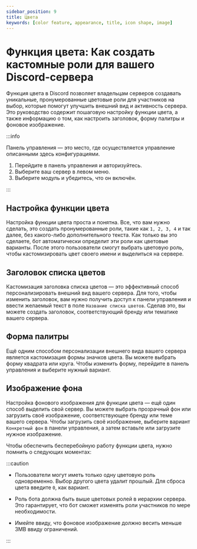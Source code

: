 ```yaml
---
sidebar_position: 9
title: Цвета
keywords: [color feature, appearance, title, icon shape, image] 
---
```


# Функция цвета: Как создать кастомные роли для вашего Discord-сервера

Функция цвета в Discord позволяет владельцам серверов создавать уникальные, пронумерованные цветовые роли для участников на выбор, которые помогут улучшить внешний вид и активность сервера. Это руководство содержит пошаговую настройку функции цвета, а также информацию о том, как настроить заголовок, форму палитры и фоновое изображение.

:::info

Панель управления — это место, где осуществляется управление описанными здесь конфигурациями.

1. Перейдите в панель управления и авторизуйтесь. 
2. Выберите ваш сервер в левом меню.
3. Выберите модуль и убедитесь, что он включён. 

:::

## Настройка функции цвета

Настройка функции цвета проста и понятна. Все, что вам нужно сделать, это создать пронумерованные роли, такие как `1, 2, 3, 4` и так далее, без какого-либо дополнительного текста. Как только вы это сделаете, бот автоматически определит эти роли как цветовые варианты. После этого пользователи смогут выбрать цветовую роль, чтобы кастомизировать цвет своего имени и выделиться на сервере.

## Заголовок списка цветов

Кастомизация заголовка списка цветов — это эффективный способ персонализировать внешний вид вашего сервера. Для того, чтобы изменить заголовок, вам нужно получить доступ к панели управления и ввести желаемый текст в поле `Название списка цветов`. Сделав это, вы можете создать заголовок, соответствующий бренду или тематике вашего сервера.

## Форма палитры

Ещё одним способом персонализации внешнего вида вашего сервера является кастомизация формы значков цвета. Вы можете выбрать форму квадрата или круга. Чтобы изменить форму, перейдите в панель управления и выберите нужный вариант.

## Изображение фона

Настройка фонового изображения для функции цвета — ещё один способ выделить свой сервер. Вы можете выбрать прозрачный фон или загрузить своё изображение, соответствующее бренду или теме вашего сервера. Чтобы загрузить своё изображение, выберите вариант `Конкретный фон` в панели управления, а затем вставьте или загрузите нужное изображение.

Чтобы обеспечить бесперебойную работу функции цвета, нужно помнить о следующих моментах:

:::caution

- Пользователи могут иметь только одну цветовую роль одновременно. Выбор другого цвета удалит прошлый. Для сброса цвета введите `0`, как вариант.

- Роль бота должна быть выше цветовых ролей в иерархии сервера. Это гарантирует, что бот сможет изменять роли участников по мере необходимости.

- Имейте ввиду, что фоновое изображение должно весить меньше 3MB ввиду ограничений.

:::
